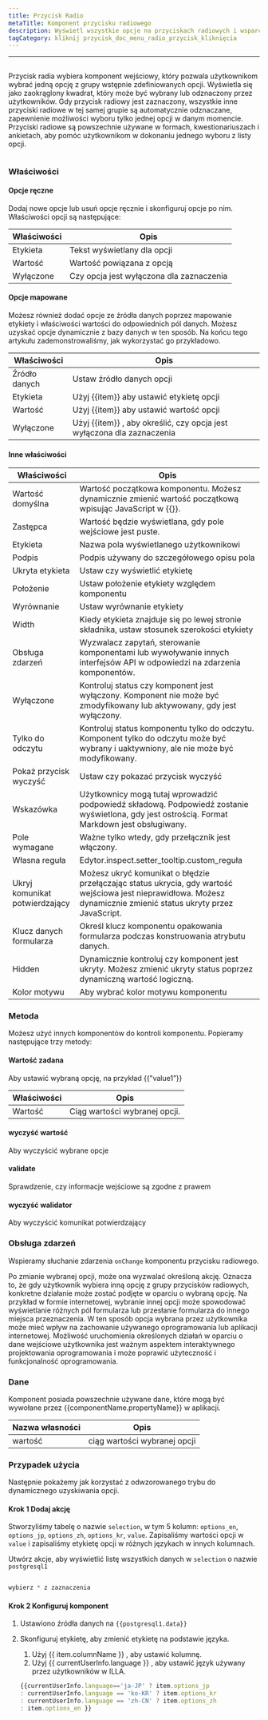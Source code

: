 ```yaml
---
title: Przycisk Radio
metaTitle: Komponent przycisku radiowego
description: Wyświetl wszystkie opcje na przyciskach radiowych i wsparcie aby wybrać 1 opcję.
tagCategory: kliknij przycisk_doc_menu_radio_przycisk_kliknięcia
---
```


* * *

## <Heading hidden>Przycisk radia</Heading>

Przycisk radia wybiera komponent wejściowy, który pozwala użytkownikom wybrać jedną opcję z grupy wstępnie zdefiniowanych opcji. Wyświetla się jako zaokrąglony kwadrat, który może być wybrany lub odznaczony przez użytkowników. Gdy przycisk radiowy jest zaznaczony, wszystkie inne przyciski radiowe w tej samej grupie są automatycznie odznaczane, zapewnienie możliwości wyboru tylko jednej opcji w danym momencie. Przyciski radiowe są powszechnie używane w formach, kwestionariuszach i ankietach, aby pomóc użytkownikom w dokonaniu jednego wyboru z listy opcji.

<img src='https://cdn.illacloud.com/official-website/img/docs/assemble/radio.png' alt="" />

### Właściwości

#### Opcje ręczne

Dodaj nowe opcje lub usuń opcje ręcznie i skonfiguruj opcje po nim. Właściwości opcji są następujące: 

| Właściwości | Opis                                     |
| ----------- | ---------------------------------------- |
| Etykieta    | Tekst wyświetlany dla opcji              |
| Wartość     | Wartość powiązana z opcją                |
| Wyłączone   | Czy opcja jest wyłączona dla zaznaczenia |

#### Opcje mapowane

Możesz również dodać opcje ze źródła danych poprzez mapowanie etykiety i właściwości wartości do odpowiednich pól danych. Możesz uzyskać opcje dynamicznie z bazy danych w ten sposób. Na końcu tego artykułu zademonstrowaliśmy, jak wykorzystać go przykładowo.

| Właściwości   | Opis                                                                   |
| ------------- | ---------------------------------------------------------------------- |
| Źródło danych | Ustaw źródło danych opcji                                              |
| Etykieta      | Użyj {{item}} aby ustawić etykietę opcji                               |
| Wartość       | Użyj {{item}} aby ustawić wartość opcji                                |
| Wyłączone     | Użyj {{item}} , aby określić, czy opcja jest wyłączona dla zaznaczenia |

#### Inne właściwości

| Właściwości                    | Opis                                                                                                                                                               |
| ------------------------------ | ------------------------------------------------------------------------------------------------------------------------------------------------------------------ |
| Wartość domyślna               | Wartość początkowa komponentu. Możesz dynamicznie zmienić wartość początkową wpisując JavaScript w {{}}.                                                           |
| Zastępca                       | Wartość będzie wyświetlana, gdy pole wejściowe jest puste.                                                                                                         |
| Etykieta                       | Nazwa pola wyświetlanego użytkownikowi                                                                                                                             |
| Podpis                         | Podpis używany do szczegółowego opisu pola                                                                                                                         |
| Ukryta etykieta                | Ustaw czy wyświetlić etykietę                                                                                                                                      |
| Położenie                      | Ustaw położenie etykiety względem komponentu                                                                                                                       |
| Wyrównanie                     | Ustaw wyrównanie etykiety                                                                                                                                          |
| Width                          | Kiedy etykieta znajduje się po lewej stronie składnika, ustaw stosunek szerokości etykiety                                                                         |
| Obsługa zdarzeń                | Wyzwalacz zapytań, sterowanie komponentami lub wywoływanie innych interfejsów API w odpowiedzi na zdarzenia komponentów.                                           |
| Wyłączone                      | Kontroluj status czy komponent jest wyłączony. Komponent nie może być zmodyfikowany lub aktywowany, gdy jest wyłączony.                                            |
| Tylko do odczytu               | Kontroluj status komponentu tylko do odczytu. Komponent tylko do odczytu może być wybrany i uaktywniony, ale nie może być modyfikowany.                            |
| Pokaż przycisk wyczyść         | Ustaw czy pokazać przycisk wyczyść                                                                                                                                 |
| Wskazówka                      | Użytkownicy mogą tutaj wprowadzić podpowiedź składową. Podpowiedź zostanie wyświetlona, gdy jest ostrością. Format Markdown jest obsługiwany.                      |
| Pole wymagane                  | Ważne tylko wtedy, gdy przełącznik jest włączony.                                                                                                                  |
| Własna reguła                  | Edytor.inspect.setter_tooltip.custom_reguła                                                                                                                        |
| Ukryj komunikat potwierdzający | Możesz ukryć komunikat o błędzie przełączając status ukrycia, gdy wartość wejściowa jest nieprawidłowa. Możesz dynamicznie zmienić status ukryty przez JavaScript. |
| Klucz danych formularza        | Określ klucz komponentu opakowania formularza podczas konstruowania atrybutu danych.                                                                               |
| Hidden                         | Dynamicznie kontroluj czy komponent jest ukryty. Możesz zmienić ukryty status poprzez dynamiczną wartość logiczną.                                                 |
| Kolor motywu                   | Aby wybrać kolor motywu komponentu                                                                                                                                 |

### Metoda

Możesz użyć innych komponentów do kontroli komponentu. Popieramy następujące trzy metody:

#### Wartość zadana

Aby ustawić wybraną opcję, na przykład {{”value1”}}

| Właściwości | Opis                           |
| ----------- | ------------------------------ |
| Wartość     | Ciąg wartości wybranej opcji.  |

#### wyczyść wartość

Aby wyczyścić wybrane opcje

#### validate

Sprawdzenie, czy informacje wejściowe są zgodne z prawem

#### wyczyść walidator

Aby wyczyścić komunikat potwierdzający

### Obsługa zdarzeń

Wspieramy słuchanie zdarzenia `onChange` komponentu przycisku radiowego. 

Po zmianie wybranej opcji, może ona wyzwalać określoną akcję. Oznacza to, że gdy użytkownik wybiera inną opcję z grupy przycisków radiowych, konkretne działanie może zostać podjęte w oparciu o wybraną opcję. Na przykład w formie internetowej, wybranie innej opcji może spowodować wyświetlanie różnych pól formularza lub przesłanie formularza do innego miejsca przeznaczenia. W ten sposób opcja wybrana przez użytkownika może mieć wpływ na zachowanie używanego oprogramowania lub aplikacji internetowej. Możliwość uruchomienia określonych działań w oparciu o dane wejściowe użytkownika jest ważnym aspektem interaktywnego projektowania oprogramowania i może poprawić użyteczność i funkcjonalność oprogramowania.

### Dane

Komponent posiada powszechnie używane dane, które mogą być wywołane przez {{componentName.propertyName}} w aplikacji.

| Nazwa własności | Opis                          |
| --------------- | ----------------------------- |
| wartość         | ciąg wartości wybranej opcji  |

### Przypadek użycia

Następnie pokażemy jak korzystać z odwzorowanego trybu do dynamicznego uzyskiwania opcji. 

#### Krok 1 Dodaj akcję

Stworzyliśmy tabelę o nazwie `selection`, w tym 5 kolumn: `options_en`, `options_jp`, `options_zh`, `options_kr`, `value`. Zapisaliśmy wartości opcji w `value` i zapisaliśmy etykietę opcji w różnych językach w innych kolumnach. 

Utwórz akcje, aby wyświetlić listę wszystkich danych w `selection` o nazwie `postgresql1`

<img src='https://cdn.illacloud.com/official-website/img/docs/assemble/radio1.png' alt="" />

```jsx
wybierz * z zaznaczenia
```

#### Krok 2 Konfiguruj komponent

1.  Ustawiono źródła danych na `{{postgresql1.data}}` 
2.  Skonfiguruj etykietę, aby zmienić etykietę na podstawie języka. 

    1.  Użyj {{ item.columnName }} , aby ustawić kolumnę. 
    2.  Użyj {{ currentUserInfo.language }} , aby ustawić język używany przez użytkowników w ILLA.

    ```jsx
    {{currentUserInfo.language=='ja-JP' ? item.options_jp 
    : currentUserInfo.language == 'ko-KR' ? item.options_kr 
    : currentUserInfo.language == 'zh-CN' ? item.options_zh 
    : item.options_en }}
    ```

<img src='https://cdn.illacloud.com/official-website/img/docs/assemble/radio2.png' alt="" />
